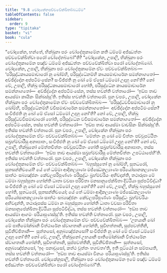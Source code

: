 ```yaml
---
title: "9.8 චෝදකේනපච්චවේක්ඛිතබ්බධම්ම"
tableOfContents: false
sidebar:
  order: 9
type: "tipitaka"
basket: "vi"
book: "cula"
---
```



<DynamicBreadcrumb />

<Division number="399" book="cula">

<Paragraph number="1929" book="cula">
“චෝදකේන, භන්තේ, භික්ඛුනා පරං චෝදේතුකාමේන කති ධම්මේ අජ්ඣත්තං පච්චවේක්ඛිත්වා පරෝ චෝදේතබ්බෝ”ති? “චෝදකේන, උපාලි, භික්ඛුනා පරං චෝදේතුකාමේන පඤ්ච ධම්මේ අජ්ඣත්තං පච්චවේක්ඛිත්වා පරෝ චෝදේතබ්බෝ.
</Paragraph>

<Paragraph number="1930" book="cula">
චෝදකේන, උපාලි, භික්ඛුනා පරං චෝදේතුකාමේන ඒවං පච්චවේක්ඛිතබ්බං—  ‘පරිසුද්ධකායසමාචාරෝ නු ඛෝම්හි, පරිසුද්ධේනම්හි කායසමාචාරේන සමන්නාගතෝ—  අච්ඡිද්දේන අප්පටිමංසේන? සංවිජ්ජති නු ඛෝ මේ ඒසෝ ධම්මෝ උදාහු නෝ’ති? නෝ චේ, උපාලි, භික්ඛු පරිසුද්ධකායසමාචාරෝ හෝති, පරිසුද්ධේන කායසමාචාරේන සමන්නාගතෝ—  අච්ඡිද්දේන අප්පටිමංසේන, තස්ස භවන්ති වත්තාරෝ—  ‘ඉඞ්ඝ තාව ආයස්මා කායිකං සික්ඛස්සූ’ති. ඉතිස්ස භවන්ති වත්තාරෝ.
</Paragraph>

<Paragraph number="1931" book="cula">
පුන චපරං, උපාලි, චෝදකේන භික්ඛුනා පරං චෝදේතුකාමේන ඒවං පච්චවේක්ඛිතබ්බං—  ‘පරිසුද්ධවචීසමාචාරෝ නු ඛෝම්හි, පරිසුද්ධේනම්හි වචීසමාචාරේන සමන්නාගතෝ—  අච්ඡිද්දේන අප්පටිමංසේන? සංවිජ්ජති නු ඛෝ මේ ඒසෝ ධම්මෝ උදාහු නෝ’ති? නෝ චේ, උපාලි, භික්ඛු පරිසුද්ධවචීසමාචාරෝ හෝති, පරිසුද්ධේන වචීසමාචාරේන සමන්නාගතෝ—  අච්ඡිද්දේන අප්පටිමංසේන, තස්ස භවන්ති වත්තාරෝ—  ‘ඉඞ්ඝ තාව ආයස්මා වාචසිකං සික්ඛස්සූ’ති. ඉතිස්ස භවන්ති වත්තාරෝ.
</Paragraph>

<Paragraph number="1932" book="cula">
පුන චපරං, උපාලි, චෝදකේන භික්ඛුනා පරං චෝදේතුකාමේන ඒවං පච්චවේක්ඛිතබ්බං—  ‘මේත්තං නු ඛෝ මේ චිත්තං පච්චුපට්ඨිතං සබ්‍රහ්මචාරීසු අනාඝාතං, සංවිජ්ජති නු ඛෝ මේ ඒසෝ ධම්මෝ උදාහු නෝ’ති? නෝ චේ, උපාලි, භික්ඛුනෝ මේත්තචිත්තං පච්චුපට්ඨිතං හෝති සබ්‍රහ්මචාරීසු අනාඝාතං, තස්ස භවන්ති වත්තාරෝ—  ‘ඉඞ්ඝ තාව ආයස්මා සබ්‍රහ්මචාරීසු මේත්තචිත්තං උපට්ඨාපේහී’ති. ඉතිස්ස භවන්ති වත්තාරෝ.
</Paragraph>

<Paragraph number="1933" book="cula">
පුන චපරං, උපාලි, චෝදකේන භික්ඛුනා පරං චෝදේතුකාමේන ඒවං පච්චවේක්ඛිතබ්බං—  ‘බහුස්සුතෝ නු ඛෝම්හි, සුතධරෝ, සුතසන්නිචයෝ? යේ තේ ධම්මා ආදිකල්‍යාණා මජ්ඣේකල්‍යාණා පරියෝසානකල්‍යාණා සාත්ථං සබ්‍යඤ්ජනං කේවලපරිපුණ්ණං පරිසුද්ධං බ්‍රහ්මචරියං අභිවදන්ති, තථාරූපා මේ ධම්මා බහුස්සුතා හෝන්ති ධාතා වචසා පරිචිතා මනසානුපේක්ඛිතා දිට්ඨියා සුප්පටිවිද්ධා? සංවිජ්ජති නු ඛෝ මේ ඒසෝ ධම්මෝ උදාහු නෝ’ති? නෝ චේ, උපාලි, භික්ඛු බහුස්සුතෝ හෝති, සුතධරෝ, සුතසන්නිචයෝ; යේ තේ ධම්මා ආදිකල්‍යාණා මජ්ඣේකල්‍යාණා පරියෝසානකල්‍යාණා සාත්ථං සබ්‍යඤ්ජනං කේවලපරිපුණ්ණං පරිසුද්ධං බ්‍රහ්මචරියං අභිවදන්ති, තථාරූපස්ස ධම්මා න බහුස්සුතා හෝන්ති ධාතා වචසා පරිචිතා මනසානුපේක්ඛිතා දිට්ඨියා සුප්පටිවිද්ධා, තස්ස භවන්ති වත්තාරෝ—  ‘ඉඞ්ඝ තාව ආයස්මා ආගමං පරියාපුණස්සූ’ති. ඉතිස්ස භවන්ති වත්තාරෝ.
</Paragraph>

<Paragraph number="1934" book="cula">
පුන චපරං, උපාලි, චෝදකේන භික්ඛුනා පරං චෝදේතුකාමේන ඒවං පච්චවේක්ඛිතබ්බං—  ‘උභයානි ඛෝ මේ පාතිමෝක්ඛානි විත්ථාරේන ස්වාගතානි හෝන්ති, සුවිභත්තානි, සුප්පවත්තීනි, සුවිනිච්ඡිතානි—  සුත්තසෝ, අනුබ්‍යඤ්ජනසෝ? සංවිජ්ජති නු ඛෝ මේ ඒසෝ ධම්මෝ උදාහු නෝ’ති? නෝ චේ, උපාලි, භික්ඛුනෝ උභයානි පාතිමෝක්ඛානි විත්ථාරේන ස්වාගතානි හෝන්ති, සුවිභත්තානි, සුප්පවත්තීනි, සුවිනිච්ඡිතානි—  සුත්තසෝ, අනුබ්‍යඤ්ජනසෝ, ‘ඉදං පනාවුසෝ, කත්ථ වුත්තං භගවතා’ති, ඉති පුට්ඨෝ න සම්පායති, තස්ස භවන්ති වත්තාරෝ—  ‘ඉඞ්ඝ තාව ආයස්මා විනයං පරියාපුණස්සූ’ති. ඉතිස්ස භවන්ති වත්තාරෝ. චෝදකේනුපාලි, භික්ඛුනා පරං චෝදේතුකාමේන ඉමේ පඤ්ච ධම්මේ අජ්ඣත්තං පච්චවේක්ඛිත්වා පරෝ චෝදේතබ්බෝ”ති.
</Paragraph>
</Division>